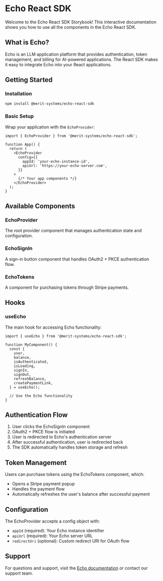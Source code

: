 
<Meta title="Echo React SDK/Introduction" />

# Echo React SDK

Welcome to the Echo React SDK Storybook! This interactive documentation shows you how to use all the components in the Echo React SDK.

## What is Echo?

Echo is an LLM application platform that provides authentication, token management, and billing for AI-powered applications. The React SDK makes it easy to integrate Echo into your React applications.

## Getting Started

### Installation

```bash
npm install @merit-systems/echo-react-sdk
```

### Basic Setup

Wrap your application with the `EchoProvider`:

```tsx
import { EchoProvider } from '@merit-systems/echo-react-sdk';

function App() {
  return (
    <EchoProvider
      config={{
        appId: 'your-echo-instance-id',
        apiUrl: 'https://your-echo-server.com',
      }}
    >
      {/* Your app components */}
    </EchoProvider>
  );
}
```

## Available Components

### EchoProvider

The root provider component that manages authentication state and configuration.

### EchoSignIn

A sign-in button component that handles OAuth2 + PKCE authentication flow.

### EchoTokens

A component for purchasing tokens through Stripe payments.

## Hooks

### useEcho

The main hook for accessing Echo functionality:

```tsx
import { useEcho } from '@merit-systems/echo-react-sdk';

function MyComponent() {
  const {
    user,
    balance,
    isAuthenticated,
    isLoading,
    signIn,
    signOut,
    refreshBalance,
    createPaymentLink,
  } = useEcho();

  // Use the Echo functionality
}
```

## Authentication Flow

1. User clicks the EchoSignIn component
2. OAuth2 + PKCE flow is initiated
3. User is redirected to Echo's authentication server
4. After successful authentication, user is redirected back
5. The SDK automatically handles token storage and refresh

## Token Management

Users can purchase tokens using the EchoTokens component, which:

- Opens a Stripe payment popup
- Handles the payment flow
- Automatically refreshes the user's balance after successful payment

## Configuration

The EchoProvider accepts a config object with:

- `appId` (required): Your Echo instance identifier
- `apiUrl` (required): Your Echo server URL
- `redirectUri` (optional): Custom redirect URI for OAuth flow

## Support

For questions and support, visit the [Echo documentation](https://docs.echo-systems.com) or contact our support team.

